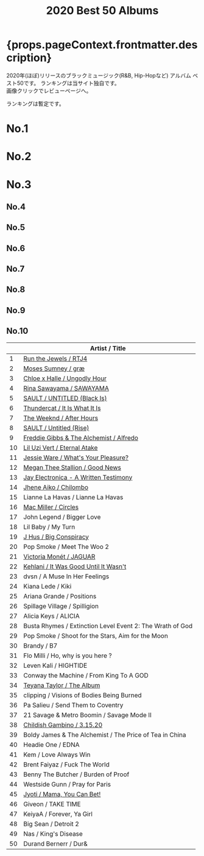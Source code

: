﻿---
title: 2020 Best 50 Albums
tabs: ['2020', '2019', '2018', '2017', '2016']
description: 2020 Black Music Best 50 Albums by planet.ky
keywords: '2020, album best 50, CD best 50, black music, Hip-Hop, Rap, Soul, R&B'
---


<h1> {props.pageContext.frontmatter.description} </h1>

<PageDescription>
  2020年(ほぼ)リリースのブラックミュージック(R&B, Hip-Hopなど) アルバム ベスト50です。
  ランキングは当サイト独自です。
  <br/>画像クリックでレビューページへ。
</PageDescription>
<p>ランキングは暫定です。</p>

<Row>
<Column colMd={2} colLg={3} noGutterMdLeft>
  <h1>No.1</h1>
  <Review1 />
 </Column>
<Column colMd={2} colLg={3} noGutterMdLeft>
  <h1>No.2</h1>
  <Review2 /> 
</Column>
<Column colMd={2} colLg={3} noGutterMdLeft>
  <h1>No.3</h1>
  <Review3 /> 
</Column>
</Row>

<Row>
<Column colMd={2} colLg={3} noGutterMdLeft>
  <h2>No.4</h2>
  <Review4 />
 </Column>
<Column colMd={2} colLg={3} noGutterMdLeft>
  <h2>No.5</h2>
  <Review5 /> 
</Column>
<Column colMd={2} colLg={3} noGutterMdLeft>
  <h2>No.6</h2>
  <Review6 /> 
</Column>
</Row>

<Row>
<Column colMd={2} colLg={2} noGutterMdLeft>
  <h2>No.7</h2>
  <Review7 />
 </Column>
<Column colMd={2} colLg={2} noGutterMdLeft>
  <h2>No.8</h2>
  <Review8 /> 
</Column>
<Column colMd={2} colLg={2} noGutterMdLeft>
  <h2>No.9</h2>
  <Review9 /> 
</Column>
<Column colMd={2} colLg={2} noGutterMdLeft>
  <h2>No.10</h2>
  <Review10 /> 
</Column>
</Row>

|		 |		Artist / Title				                                             |
| -- | --------------------------------------------------------------------- | 
|	1	 | [Run the Jewels / RTJ4](/review/runthejewels4L/)	                     |
|	2	 | [Moses Sumney / græ](/review/mosessumney2L/)	                         |
|	3	 | [Chloe x Halle / Ungodly Hour](/review/chloexhalle1L/)	               |
|	4	 | [Rina Sawayama / SAWAYAMA](/review/rinasawayama1L/)	                 |
|	5	 | [SAULT / UNTITLED (Black Is)](/review/sault2L/)	                     |
|	6	 | [Thundercat / It Is What It Is](/review/thundercat2L/)	               |
|	7  | [The Weeknd / After Hours](/review/weeknd6L/)	                       |
|	8	 | [SAULT / Untitled (Rise)](/review/sault1L/)	                         |
|	9  | [Freddie Gibbs & The Alchemist / Alfredo](/review/fgibbsalchemist1L/) |
|	10 | [Lil Uzi Vert / Eternal Atake](/review/liluzivert2L/)	               |
|	11 | [Jessie Ware / What's Your Pleasure?](/review/jessieware4L/)	         |
|	12 | [Megan Thee Stallion / Good News](/review/megantheestallion1L/)	     |
|	13 | [Jay Electronica - A Written Testimony](/review/jayelectronica1L/)	   |
|	14 | [Jhene Aiko / Chilombo](/review/jheneaiko1L/)	                       |
|	15 | Lianne La Havas / Lianne La Havas	                                   |
|	16 | [Mac Miller / Circles](/review/macmiller3L/)	                         |
|	17 | John Legend / Bigger Love                                             |
|	18 | Lil Baby / My Turn                    	                               |
|	19 | [J Hus / Big Conspiracy](/review/jhus2L/)	                           |
|	20 | Pop Smoke / Meet The Woo 2				                                     |
|	21 | [Victoria Monét / JAGUAR](/review/victoriamonet1L/)                   |
|	22 | [Kehlani / It Was Good Until It Wasn't](/review/kehlani3L/)	         |
|	23 | dvsn / A Muse In Her Feelings				                                 |
|	24 | Kiana Lede / Kiki				                                             |
|	25 | Ariana Grande / Positions				                                     |
|	26 | Spillage Village / Spilligion				                                 |
|	27 | Alicia Keys / ALICIA				                                           |
|	28 | Busta Rhymes / Extinction Level Event 2: The Wrath of God	           |
|	29 | Pop Smoke / Shoot for the Stars, Aim for the Moon				             |
|	30 | Brandy / B7				                                                   | 
|	31 | Flo Milli / Ho, why is you here ?				                             |
|	32 | Leven Kali / HIGHTIDE				                                         |
|	33 | Conway the Machine / From King To A GOD				                       |
|	34 | [Teyana Taylor / The Album](/review/teyanataylor3L/)	                 |
|	35 | clipping / Visions of Bodies Being Burned				                     |
|	36 | Pa Salieu / Send Them to Coventry				                             |
|	37 | 21 Savage & Metro Boomin / Savage Mode II				                     |
|	38 | [Childish Gambino / 3.15.20](/review/childishgambino2L/)	             |
|	39 | Boldy James & The Alchemist / The Price of Tea in China		           |
|	40 | Headie One / EDNA				                                             |
|	41 | Kem / Love Always Win				                                         |
|	42 | Brent Faiyaz / Fuck The World				                                 |
|	43 | Benny The Butcher / Burden of Proof				                           |
|	44 | Westside Gunn / Pray for Paris				                                 |
|	45 | [Jyoti / Mama, You Can Bet!](/review/georgiaannemuldrow2L/)           | 
|	46 | Giveon / TAKE TIME				                                             |
|	47 | KeiyaA / Forever, Ya Girl				                                     |
|	48 | Big Sean / Detroit 2				                                           |
|	49 | Nas / King's Disease				                                           |
|	50 | Durand Bernerr / Dur&				                                         |
 